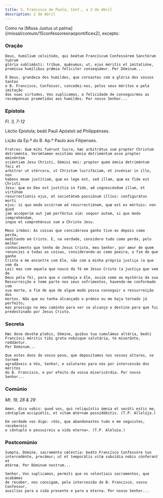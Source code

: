 ```yaml
---
title: S. Francisco de Paula, Conf., a 2 de Abril
description: 2 de Abril
---
```



<aside>
  Como na [Missa Justus ut palma](/missal/comum/15confessoresnaopontifices2),
  excepto:
</aside>

### Oração

<div class="side-by-side not-content">

    Deus, humílium celsitúdo, qui beátum Francíscum Confessórem Sanctórum tuórum
    glória sublimásti: tríbue, quǽsumus; ut, ejus méritis et imitatióne,
    promíssa humílibus prǽmia felíciter consequámur. Per Dóminum...

    Ó Deus, grandeza dos humildes, que coroastes com a glória dos vossos Santos
    o B. Francisco, Confessor, concedei-nos, pelos seus méritos e pela imitação
    das suas virtudes, Vos suplicamos, a felicidade de conseguirmos as
    recompensas prometidas aos humildes. Por nosso Senhor...

</div>

### Epístola

<em>Fl. 3, 7-12</em>

<div class="side-by-side not-content">

Léctio Epistola; beáti Pauli Apóstoli ad Philippénses.

Lição da Ep.ª do B. Ap.º Paulo aos Filipenses.

    Fratres: Quæ mihi fuérunt lucra, hæc arbitrátus sum propter Christum
    detriménta. Verúmtamen exístimo ómnia detriméntum esse propter eminéntem
    sciéntiam Jesu Christi, Dómini mei: propter quem ómnia detriméntum feci et
    arbitror ut stércora, ut Christum lucrifáciam, et invéniar in illo, non
    habens meam justítiam, quæ ex lege est, sed illam, quæ ex fide est Christi
    Jesu: quæ ex Deo est justítia in fide, ad cognoscéndum illum, et virtútem
    resurrectiónis ejus, et societátem passiónum illíus: configurátus morti
    ejus: si quo modo occúrram ad resurrectiónem, quæ est ex mórtuis: non quod
    jam accéperim aut jam perféctus sim: sequor autem, si quo modo comprehéndam,
    inquo et comprehénsus sum a Christo Jesu.

    Meus irmãos: As coisas que considerava ganho tive-as depois como perda,
    meditando em Cristo. E, na verdade, considero tudo como perda, pelo melhor
    conhecimento que tenho de Jesus Cristo, meu Senhor, por amor de quem
    renunciei a todas as coisas, considerando-as como poeira, a fim de que ganhe
    Cristo e me encontre com Ele, não com a minha própria justiça (a que vem da
    Lei) mas com aquela que nasce da fé em Jesus Cristo (a justiça que vem de
    Deus pela fé), para que o conheça a Ele, assim como ao mystério da sua
    Ressurreição e tome parte nos seus sofrimentos, havendo-me conformado com
    sua morte, a fim de que de algum modo possa conseguir a ressurreição dos
    mortos. Não que eu tenha alcançado o prémio ou me haja tornado já perfeito;
    mas prossigo no meu caminho para ver se alcanço o destino para que fui
    predestinado por Jesus Cristo.

</div>

### Secreta

<div class="side-by-side not-content">

    Hæc dona devótæ plebis, Dómine, quibus tua cumulámus altária, beáti
    Francísci méritis tibi grata nobísque salutária, te miseránte, reddántur.
    Per Dóminum...

    Que estes dons do vosso povo, que depositamos nos vossos altares, se tornem
    agradáveis a Vós, Senhor, e salutares para nós por intercessão dos méritos
    do B. Francisco, e por efeito da vossa misericórdia. Por nosso Senhor...

</div>

### Comúnio

<em>Mt. 19, 28 & 29</em>

<div class="side-by-side not-content">

    Amen, dico vobis: quod vos, qui reliquístis ómnia et secúti estis me,
    céntuplum accipiétis, et vitam ætérnam possidébitis. (T.P. Allelúja.)

    Em verdade vos digo: «Vós, que abandonastes tudo e me seguistes, recebereis
    o cêntuplo e possuireis a vida eterna». (T.P. Aleluia.)

</div>

### Postcomúnio

<div class="side-by-side not-content">

    Sumpta, Dómine, sacraménta cœléstia: beáto Francísco Confessóre tuo
    intercedénte, precámur; ut et temporális vitæ subsídia nobis cónferant et
    ætérnæ. Per Dóminum nostrum...

    Senhor, Vos suplicamos, permiti que os celestiais sacramentos, que acabámos
    de receber, nos consigam, pela intercessão do B. Francisco, vosso Confessor,
    auxílios para a vida presente e para a eterna. Por nosso Senhor...

</div>

